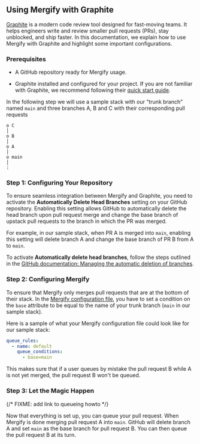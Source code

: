 ## Using Mergify with Graphite

[Graphite](https://graphite.dev) is a modern code review tool designed for
fast-moving teams. It helps engineers write and review smaller pull requests
(PRs), stay unblocked, and ship faster. In this documentation, we explain
how to use Mergify with Graphite and highlight some important configurations.

### Prerequisites

- A GitHub repository ready for Mergify usage.

- Graphite installed and configured for your project. If you are not familiar
  with Graphite, we recommend following their [quick start
  guide](https://graphite.dev/docs/graphite-quick-start).

In the following step we will use a sample stack with our "trunk branch" named
`main` and three branches A, B and C with their corresponding pull requests

```text
o C
│
o B
│
o A
│
o main
│
:
```

### Step 1: Configuring Your Repository

To ensure seamless integration between Mergify and Graphite, you need
to activate the **Automatically Delete Head Branches** setting on your
GitHub repository. Enabling this setting allows GitHub to automatically
delete the head branch upon pull request merge and change the base
branch of upstack pull requests to the branch in which the PR was merged.

For example, in our sample stack, when PR A is merged into `main`, enabling
this setting will delete branch A and change the base branch of PR B from
A to `main`.

To activate **Automatically delete head branches**, follow the steps outlined
in the [GitHub documentation: Managing the automatic deletion of branches](https://docs.github.com/en/repositories/configuring-branches-and-merges-in-your-repository/configuring-pull-request-merges/managing-the-automatic-deletion-of-branches).

### Step 2: Configuring Mergify

To ensure that Mergify only merges pull requests that are at the bottom of their
stack. In the [Mergify configuration file](/configuration/file-format),
you have to set a condition on the `base` attribute to be equal to the
name of your trunk branch (`main` in our sample stack).

Here is a sample of what your Mergify configuration file could look like for our
sample stack:

```yaml
queue_rules:
  - name: default
    queue_conditions:
      - base=main
```

This makes sure that if a user queues by mistake the pull request B while A
is not yet merged, the pull request B won't be queued.

### Step 3: Let the Magic Happen

{/* FIXME: add link to queueing howto */}

Now that everything is set up, you can queue your pull request.
When Mergify is done merging pull request A into `main`. GitHub will delete
branch A and set `main` as the base branch for pull request B.
You can then queue the pull request B at its turn.
